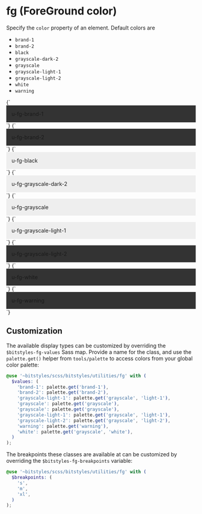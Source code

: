 
<Meta title="Utilities/color" />

# fg (ForeGround color)

Specify the `color` property of an element. Default colors are

- `brand-1`
- `brand-2`
- `black`
- `grayscale-dark-2`
- `grayscale`
- `grayscale-light-1`
- `grayscale-light-2`
- `white`
- `warning`

<Canvas>
  <Story name="brand-1">
    {`
      <div class="u-fg-brand-1" style="padding: 1em;background-color:#333;">u-fg-brand-1</div>
    `}
  </Story>
  <Story name="brand-2">
    {`
      <div class="u-fg-brand-2" style="padding: 1em;background-color:#333;">u-fg-brand-2</div>
    `}
  </Story>
  <Story name="black">
    {`
      <div class="u-fg-black" style="padding: 1em;background-color:#eee;">u-fg-black</div>
    `}
  </Story>
  <Story name="grayscale-dark-2">
    {`
      <div class="u-fg-grayscale-dark-2" style="padding: 1em;background-color:#eee;">u-fg-grayscale-dark-2</div>
    `}
  </Story>
  <Story name="grayscale">
    {`
      <div class="u-fg-grayscale" style="padding: 1em;background-color:#eee;">u-fg-grayscale</div>
    `}
  </Story>
  <Story name="grayscale-light-1">
    {`
      <div class="u-fg-grayscale-light" style="padding: 1em;background-color:#eee;">u-fg-grayscale-light-1</div>
    `}
  </Story>
  <Story name="grayscale-light-2">
    {`
      <div class="u-fg-grayscale-light-2" style="padding: 1em;background-color:#333;">u-fg-grayscale-light-2</div>
    `}
  </Story>
  <Story name="white">
    {`
      <div class="u-fg-white" style="padding: 1em;background-color:#333;">u-fg-white</div>
    `}
  </Story>
  <Story name="warning">
    {`
      <div class="u-fg-warning" style="padding: 1em;background-color:#333;">u-fg-warning</div>
    `}
  </Story>
</Canvas>

## Customization

The available display types can be customized by overriding the `$bitstyles-fg-values` Sass map. Provide a name for the class, and use the `palette.get()` helper from `tools/palette` to access colors from your global color palette:

```scss
@use '~bitstyles/scss/bitstyles/utilities/fg' with (
  $values: (
    'brand-1': palette.get('brand-1'),
    'brand-2': palette.get('brand-2'),
    'grayscale-light-1': palette.get('grayscale', 'light-1'),
    'grayscale': palette.get('grayscale'),
    'grayscale': palette.get('grayscale'),
    'grayscale-light-1': palette.get('grayscale', 'light-1'),
    'grayscale-light-2': palette.get('grayscale', 'light-2'),
    'warning': palette.get('warning'),
    'white': palette.get('grayscale', 'white'),
  )
);
```

The breakpoints these classes are available at can be customized by overriding the `$bitstyles-fg-breakpoints` variable:

```scss
@use '~bitstyles/scss/bitstyles/utilities/fg' with (
  $breakpoints: (
    's',
    'm',
    'xl',
  )
);
```
